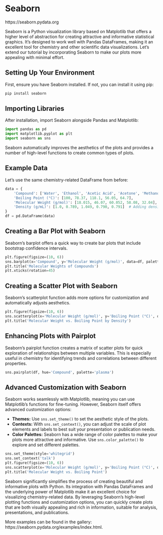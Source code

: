 # Seaborn
https://seaborn.pydata.org

Seaborn is a Python visualization library based on Matplotlib that offers a higher level of abstraction for creating attractive and informative statistical graphics. It's designed to work well with Pandas DataFrames, making it an excellent tool for chemistry and other scientific data visualizations. Let's extend our tutorial by incorporating Seaborn to make our plots more appealing with minimal effort.

## Setting Up Your Environment
First, ensure you have Seaborn installed. If not, you can install it using pip:

```sh
pip install seaborn
```

## Importing Libraries
After installation, import Seaborn alongside Pandas and Matplotlib:

```python
import pandas as pd
import matplotlib.pyplot as plt
import seaborn as sns
```

Seaborn automatically improves the aesthetics of the plots and provides a number of high-level functions to create common types of plots.

## Example Data
Let's use the same chemistry-related DataFrame from before:

```python
data = {
    'Compound': ['Water', 'Ethanol', 'Acetic Acid', 'Acetone', 'Methanol'],
    'Boiling Point (°C)': [100, 78.37, 118.1, 56.05, 64.7],
    'Molecular Weight (g/mol)': [18.015, 46.07, 60.052, 58.08, 32.04],
    'Density (g/mL)': [1.0, 0.789, 1.049, 0.790, 0.791]  # Adding density for more examples
}
df = pd.DataFrame(data)
```

## Creating a Bar Plot with Seaborn
Seaborn's barplot offers a quick way to create bar plots that include bootstrap confidence intervals.

```python
plt.figure(figsize=(10, 6))
sns.barplot(x='Compound', y='Molecular Weight (g/mol)', data=df, palette='coolwarm')
plt.title('Molecular Weights of Compounds')
plt.xticks(rotation=45)
```

## Creating a Scatter Plot with Seaborn
Seaborn's scatterplot function adds more options for customization and automatically adjusts aesthetics.

```python
plt.figure(figsize=(10, 6))
sns.scatterplot(x='Molecular Weight (g/mol)', y='Boiling Point (°C)', data=df, hue='Density (g/mL)', palette='viridis', size='Density (g/mL)', sizes=(50, 200))
plt.title('Molecular Weight vs. Boiling Point by Density')
```

## Enhancing Plots with Pairplot
Seaborn's pairplot function creates a matrix of scatter plots for quick exploration of relationships between multiple variables. This is especially useful in chemistry for identifying trends and correlations between different properties.

```python
sns.pairplot(df, hue='Compound', palette='plasma')
```

## Advanced Customization with Seaborn
Seaborn works seamlessly with Matplotlib, meaning you can use Matplotlib's functions for fine-tuning. However, Seaborn itself offers advanced customization options:

- **Themes:** Use `sns.set_theme()` to set the aesthetic style of the plots.
- **Contexts:** With `sns.set_context()`, you can adjust the scale of plot elements and labels to best suit your presentation or publication needs.
- **Color Palettes:** Seaborn has a wide range of color palettes to make your plots more attractive and informative. Use `sns.color_palette()` to explore and set different palettes.

```python
sns.set_theme(style='whitegrid')
sns.set_context('talk')
plt.figure(figsize=(10, 6))
sns.scatterplot(x='Molecular Weight (g/mol)', y='Boiling Point (°C)', data=df, hue='Compound', palette='cool', s=100, edgecolor='black')
plt.title('Molecular Weight vs. Boiling Point')
```

Seaborn significantly simplifies the process of creating beautiful and informative plots with Python. Its integration with Pandas DataFrames and the underlying power of Matplotlib make it an excellent choice for visualizing chemistry-related data. By leveraging Seaborn's high-level plotting functions and customization options, you can quickly create plots that are both visually appealing and rich in information, suitable for analysis, presentations, and publications.

More examples can be found in the gallery: https://seaborn.pydata.org/examples/index.html. 
